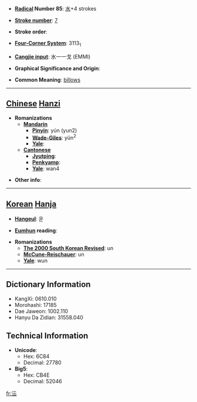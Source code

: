 * '''[[Wiktionary:Chinese radical index| Radical]] Number 85''': [[Wiktionary:Chinese radical index 水|水]]+4 strokes

* '''[[Wiktionary:Chinese total strokes index|Stroke number]]''': [[Wiktionary:Chinese total strokes index 7|7]]

* '''Stroke order''': 

* '''[[Wiktionary:Chinese four corner index|Four-Corner System]]''': 3113<sub>1</sub>

* '''[[Wiktionary:Chinese Cangjie index|Cangjie input]]''': 水一一戈 (EMMI)

* '''Graphical Significance and Origin''': 

* '''Common Meaning''': [[billows]]

----

== [[Chinese]] [[Hanzi]] ==

* '''Romanizations'''
** '''[[Mandarin]]'''
*** '''[[Pinyin]]''': yún (yun2)
*** '''[[Wade-Giles]]''': yün<sup>2</sup>
*** '''[[Yale]]''': 
** '''[[Cantonese]]'''
*** '''[[Jyutping]]''':
*** '''[[Penkyamp]]''': 
*** '''[[Yale]]''': wan4

* '''Other info''': 

----

== [[Korean]] [[Hanja]] ==

* '''[[Hangeul]]''': 운

* '''[[Eumhun]] reading''': 

* '''Romanizations'''
** '''[[The 2000 South Korean Revised Romanization|The 2000 South Korean Revised]]''': un
** '''[[McCune-Reischauer]]''': un
** '''[[Yale]]''': wun

----

== Dictionary Information ==

* KangXi: 0610.010
* Morohashi: 17185
* Dae Jaweon: 1002.110
* Hanyu Da Zidian: 31558.040

== Technical Information ==

* '''Unicode''':
** Hex: 6C84
** Decimal: 27780
* '''Big5''':
** Hex: CB4E
** Decimal: 52046

[[fr:沄]]
